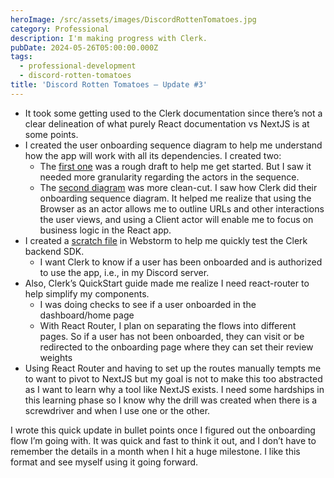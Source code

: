 ```yaml
---
heroImage: /src/assets/images/DiscordRottenTomatoes.jpg
category: Professional
description: I'm making progress with Clerk.
pubDate: 2024-05-26T05:00:00.000Z
tags:
  - professional-development
  - discord-rotten-tomatoes
title: 'Discord Rotten Tomatoes — Update #3'
---
```


* It took some getting used to the Clerk documentation since there’s not a clear delineation of what purely React documentation vs NextJS is at some points.
* I created the user onboarding sequence diagram to help me understand how the app will work with all its dependencies. I created two:
  * The [first one](https://kroki.io/mermaid/svg/eNqFkD0SAiEMhXtOkc5GL7CFjTY2Np6AYeOaWQ2YgIWnN4vrz6ozVsDjvS_wFM8FOeCafCf-5FzykilQ8pxhdUTpPxRCzm4bM0K8oIxCA5s95ANCUdNIeZZBqWNsgXg-qHcW5Ai-mJGN6I1h2xO4O2SxXFZTM7VUZFHiDtakIUrrqs3s4_l_YFxfEwRzEZ7k2oe7Ap4zHh_8n_guJRww9ECTaiohCl0tbm0M1Qy3PqVXDTsUwzTTT9SgRXq0Rn-Sk6AawCqvsiYMtKe3Z2rl3gDkyLQt) was a rough draft to help me get started. But I saw it needed more granularity regarding the actors in the sequence.
  * The [second diagram](https://kroki.io/mermaid/svg/eNqNVMGO0zAQvecr5giHKrvAqYeVlu0icULaZU8IkakzbUdN7eBxWgnEvzN2nKRZVZRb5bz35vnNc4V-dmQNrRi3Hg9F0aIPbLhFG-ChIb-fnaxYjPP17Oyjdych_4rJZMPs6Jn88RVqhQHXKFQUWWNxd9czl7BhL2ER-EDQ6Rc4snAQqMqq6CEJq_6WYHZk9tK7heBAiIA3EHaZygLCW0s1sC0S6mzOgLAuzFB5RDa2BE81ezJqITF0TFVG_IJtNbOfLCVM_CyqVnbtODYHGPU0eAk9Ejs1azUXDOxskUGTXOvdkWuSc6AajdxR-YLTaPK3SVf50fnmTxnppcGmWaPZVxdS__b0-On-4euXp-9RXGKGQmBUMk7FJmmemxgaMXjJsfXLHlej2xhyZjtSpG9Ej50uu6WcyoALbk_T4gbpMZMBhsaQSEaPomPgF61IS4Y3rFnOTSmG7XYuWWAT4CVyY1eu36Nr6xjQgQLqD0zN3LnTrHExSuf5F9Xn9H4XnqR1thY4cdjBh5v3_2ylqisEWtxSQY0u7eW_A79mdDIJaOPz4LwgZ9cOfa1JPQcMXTKx0ZLQWfz5iS9jiXRKfj7pStoinrac_H5epRH3U8OchzfJ59sBcS2pdze315KK_yJk67-V88kb) was more clean-cut. I saw how Clerk did their onboarding sequence diagram. It helped me realize that using the Browser as an actor allows me to outline URLs and other interactions the user views, and using a Client actor will enable me to focus on business logic in the React app.
* I created a [scratch file](https://gist.github.com/TheNewLad/e255166ea7b00518f274a1c4b5795b4b) in Webstorm to help me quickly test the Clerk backend SDK.
  * I want Clerk to know if a user has been onboarded and is authorized to use the app, i.e., in my Discord server.
* Also, Clerk’s QuickStart guide made me realize I need react-router to help simplify my components.
  * I was doing checks to see if a user onboarded in the dashboard/home page
  * With React Router, I plan on separating the flows into different pages. So if a user has not been onboarded, they can visit or be redirected to the onboarding page where they can set their review weights
* Using React Router and having to set up the routes manually tempts me to want to pivot to NextJS but my goal is not to make this too abstracted as I want to learn why a tool like NextJS exists. I need some hardships in this learning phase so I know why the drill was created when there is a screwdriver and when I use one or the other.

I wrote this quick update in bullet points once I figured out the onboarding flow I’m going with. It was quick and fast to think it out, and I don’t have to remember the details in a month when I hit a huge milestone. I like this format and see myself using it going forward.
